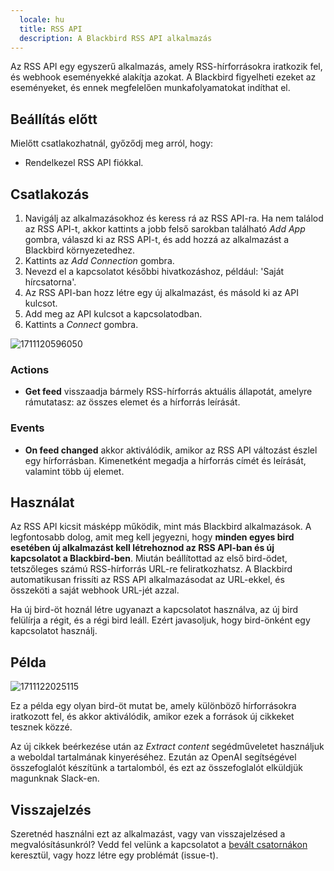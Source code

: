```yaml
---
  locale: hu
  title: RSS API
  description: A Blackbird RSS API alkalmazás
---
```


<LinkCard title="Megtekintés a Githubon" target="_blank" href="https://github.com/bb-io/Rss" icon="github" />

Az RSS API egy egyszerű alkalmazás, amely RSS-hírforrásokra iratkozik fel, és webhook eseményekké alakítja azokat. A Blackbird figyelheti ezeket az eseményeket, és ennek megfelelően munkafolyamatokat indíthat el.

## Beállítás előtt

Mielőtt csatlakozhatnál, győződj meg arról, hogy:

- Rendelkezel RSS API fiókkal.

## Csatlakozás

1. Navigálj az alkalmazásokhoz és keress rá az RSS API-ra. Ha nem találod az RSS API-t, akkor kattints a jobb felső sarokban található _Add App_ gombra, válaszd ki az RSS API-t, és add hozzá az alkalmazást a Blackbird környezetedhez.
2. Kattints az _Add Connection_ gombra.
3. Nevezd el a kapcsolatot későbbi hivatkozáshoz, például: 'Saját hírcsatorna'.
4. Az RSS API-ban hozz létre egy új alkalmazást, és másold ki az API kulcsot.
5. Add meg az API kulcsot a kapcsolatodban.
6. Kattints a _Connect_ gombra.

![1711120596050](https://raw.githubusercontent.com/bb-io/Rss/main/image/README/1711120596050.png)

### Actions

- **Get feed** visszaadja bármely RSS-hírforrás aktuális állapotát, amelyre rámutatasz: az összes elemet és a hírforrás leírását.

### Events

- **On feed changed** akkor aktiválódik, amikor az RSS API változást észlel egy hírforrásban. Kimenetként megadja a hírforrás címét és leírását, valamint több új elemet.

## Használat

Az RSS API kicsit másképp működik, mint más Blackbird alkalmazások. A legfontosabb dolog, amit meg kell jegyezni, hogy **minden egyes bird esetében új alkalmazást kell létrehoznod az RSS API-ban és új kapcsolatot a Blackbird-ben**. Miután beállítottad az első bird-ödet, tetszőleges számú RSS-hírforrás URL-re feliratkozhatsz. A Blackbird automatikusan frissíti az RSS API alkalmazásodat az URL-ekkel, és összeköti a saját webhook URL-jét azzal.

Ha új bird-öt hoznál létre ugyanazt a kapcsolatot használva, az új bird felülírja a régit, és a régi bird leáll. Ezért javasoljuk, hogy bird-önként egy kapcsolatot használj.

## Példa

![1711122025115](https://raw.githubusercontent.com/bb-io/Rss/main/image/README/1711122025115.png)

Ez a példa egy olyan bird-öt mutat be, amely különböző hírforrásokra iratkozott fel, és akkor aktiválódik, amikor ezek a források új cikkeket tesznek közzé.

Az új cikkek beérkezése után az _Extract content_ segédműveletet használjuk a weboldal tartalmának kinyeréséhez. Ezután az OpenAI segítségével összefoglalót készítünk a tartalomból, és ezt az összefoglalót elküldjük magunknak Slack-en.

## Visszajelzés

Szeretnéd használni ezt az alkalmazást, vagy van visszajelzésed a megvalósításunkról? Vedd fel velünk a kapcsolatot a [bevált csatornákon](https://www.blackbird.io/) keresztül, vagy hozz létre egy problémát (issue-t).